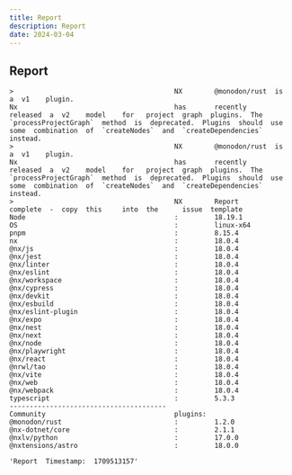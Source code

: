 ```yaml
---
title: Report
description: Report
date: 2024-03-04
---
```


## Report
```
>                                        NX        @monodon/rust  is        a  v1    plugin.                                                                                                                                                                              
Nx                                       has       recently       released  a  v2    model    for   project  graph  plugins.  The  `processProjectGraph`  method  is  deprecated.  Plugins  should  use  some  combination  of  `createNodes`  and  `createDependencies`  instead.
>                                        NX        @monodon/rust  is        a  v1    plugin.                                                                                                                                                                              
Nx                                       has       recently       released  a  v2    model    for   project  graph  plugins.  The  `processProjectGraph`  method  is  deprecated.  Plugins  should  use  some  combination  of  `createNodes`  and  `createDependencies`  instead.
>                                        NX        Report         complete  -  copy  this     into  the      issue  template                                                                                                                                              
Node                                     :         18.19.1                                                                                                                                                                                                                
OS                                       :         linux-x64                                                                                                                                                                                                              
pnpm                                     :         8.15.4                                                                                                                                                                                                                 
nx                                       :         18.0.4                                                                                                                                                                                                                 
@nx/js                                   :         18.0.4                                                                                                                                                                                                                 
@nx/jest                                 :         18.0.4                                                                                                                                                                                                                 
@nx/linter                               :         18.0.4                                                                                                                                                                                                                 
@nx/eslint                               :         18.0.4                                                                                                                                                                                                                 
@nx/workspace                            :         18.0.4                                                                                                                                                                                                                 
@nx/cypress                              :         18.0.4                                                                                                                                                                                                                 
@nx/devkit                               :         18.0.4                                                                                                                                                                                                                 
@nx/esbuild                              :         18.0.4                                                                                                                                                                                                                 
@nx/eslint-plugin                        :         18.0.4                                                                                                                                                                                                                 
@nx/expo                                 :         18.0.4                                                                                                                                                                                                                 
@nx/nest                                 :         18.0.4                                                                                                                                                                                                                 
@nx/next                                 :         18.0.4                                                                                                                                                                                                                 
@nx/node                                 :         18.0.4                                                                                                                                                                                                                 
@nx/playwright                           :         18.0.4                                                                                                                                                                                                                 
@nx/react                                :         18.0.4                                                                                                                                                                                                                 
@nrwl/tao                                :         18.0.4                                                                                                                                                                                                                 
@nx/vite                                 :         18.0.4                                                                                                                                                                                                                 
@nx/web                                  :         18.0.4                                                                                                                                                                                                                 
@nx/webpack                              :         18.0.4                                                                                                                                                                                                                 
typescript                               :         5.3.3                                                                                                                                                                                                                  
---------------------------------------                                                                                                                                                                                                                                   
Community                                plugins:                                                                                                                                                                                                                         
@monodon/rust                            :         1.2.0                                                                                                                                                                                                                  
@nx-dotnet/core                          :         2.1.1                                                                                                                                                                                                                  
@nxlv/python                             :         17.0.0                                                                                                                                                                                                                 
@nxtensions/astro                        :         18.0.0                                                                                                                                                                                                                 
```

```
'Report  Timestamp:  1709513157'
```
